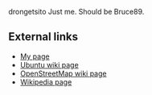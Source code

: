 drongetsito
Just me. Should be Bruce89.

==External links==
*[http://www.auer37.dsl.pipex.com My page]
*[https://wiki.ubuntu.com/BruceCowan Ubuntu wiki page]
*[http://www.openstreetmap.org/wiki/index.php/User:Bruce89 OpenStreetMap wiki page]
*[http://en.wikipedia.org/w/index.php?title=User:Bruce89 Wikipedia page]